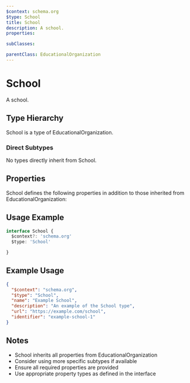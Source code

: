 ```yaml
---
$context: schema.org
$type: School
title: School
description: A school.
properties:

subClasses:

parentClass: EducationalOrganization
---
```


# School

A school.

## Type Hierarchy

School is a type of EducationalOrganization.

### Direct Subtypes

No types directly inherit from School.

## Properties

School defines the following properties in addition to those inherited from EducationalOrganization:



## Usage Example

```typescript
interface School {
  $context?: 'schema.org'
  $type: 'School'

}
```

## Example Usage

```json
{
  "$context": "schema.org",
  "$type": "School",
  "name": "Example School",
  "description": "An example of the School type",
  "url": "https://example.com/school",
  "identifier": "example-school-1"
}
```

## Notes

- School inherits all properties from EducationalOrganization
- Consider using more specific subtypes if available
- Ensure all required properties are provided
- Use appropriate property types as defined in the interface
